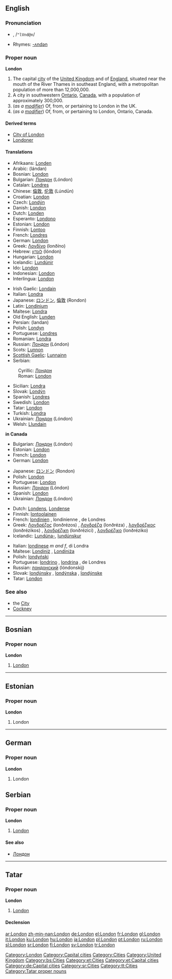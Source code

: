 {{wikipedia}}
==English==
{{rank|wild|front|France|577|London|save|length|play}}

===Pronunciation===
*{{IPAchar|lŭn'dən, /ˈlʌndən/}}, /<tt>"lVnd@n</tt>/
*Rhymes: [[Rhymes:English:-ʌndən|-ʌndən]]

===Proper noun===
'''London'''

# The capital [[city]] of the [[United Kingdom]] and of [[England]], situated near the mouth of the River Thames in southeast England, with a metropolitan population of more than 12,000,000.
# A city in southwestern [[Ontario]], [[Canada]], with a population of approximately 300,000.
# (''as a [[modifier]]'') Of, from, or pertaining to London in the UK.
# (''as a [[modifier]]'') Of, from, or pertaining to London, Ontario, Canada.

====Derived terms====
*[[City of London]]
*[[Londoner]]

====Translations====
{{trans-top|in the United Kingdom}}
*Afrikaans: [[Londen]]
*Arabic: {{ARchar|[[لندن]]}} (lándan)
*Bosnian: [[London#Bosnian|London]] {{m}}
*Bulgarian: [[Лондон]] (Lóndon) {{m}}
*Catalan: [[Londres#Catalan|Londres]]
*Chinese: [[倫敦]], [[伦敦]] (Lúndūn)
*Croatian: [[London#Croatian|London]]
*Czech: [[Londýn]]
*Danish: [[London#Danish|London]]
*Dutch: [[Londen]] {{n}}
*Esperanto: [[Londono]]
*Estonian: [[London#Estonian|London]]
*Finnish: [[Lontoo]]
*French: [[Londres#French|Londres]]
*German: [[London#German|London]]
*Greek: [[Λονδίνο]] (lonðíno) {{n}}
*Hebrew: [[לונדון]] (lóndon)
*Hungarian: [[London]]
*Icelandic: [[Lundúnir]] {{fpl}}
*Ido: [[London#Ido|London]]
*Indonesian: [[London#Indonesian|London]]
*Interlingua: [[London#Interlingua|London]]
{{trans-mid}}
*Irish Gaelic: [[Londain]] {{f}}
*Italian: [[Londra]] {{f}}
*Japanese: [[ロンドン]], [[倫敦]] (Rondon)
*Latin: [[Londinium]]
*Maltese: [[Londra]]
*Old English: [[Lunden]]
*Persian: {{FAchar|[[لندن]]}} (landan)
*Polish: [[Londyn]] {{m}}
*Portuguese: [[Londres#Portuguese|Londres]] {{f}}
*Romanian: [[Londra#Romanian|Londra]] {{f}}
*Russian: [[Лондон]] (Lóndon) {{m}}
*Scots: [[Lunnon]]
*[[Scottish Gaelic]]: [[Lunnainn]]
*Serbian:
:Cyrillic: [[Лондон#Serbian|Лондон]] {{m}}
:Roman: [[London#Serbian|London]] {{m}}
*Sicilian: [[Londra#Sicilian|Londra]] {{f}}
*Slovak: [[Londýn]] {{m}}
*Spanish: [[Londres#Spanish|Londres]] {{m}}
*Swedish: [[London#Swedish|London]]
*Tatar: [[London#Tatar|London]]
*Turkish: [[Londra#Turkish|Londra]]
*Ukrainian: [[Лондон]] (Lóndon)
*Welsh: [[Llundain]] {{f}}
{{trans-bottom}}

'''in Canada'''
<!--Note: some languages have different names for London in Canada and London in the UK: be sure to distinguish between the two when contributing to the table below-->
{{top}}
*Bulgarian: [[Лондон]] (Lóndon) {{m}}
*Estonian: [[London#Estonian|London]]
*French: [[London#French|London]]
*German: [[London#German|London]]
{{mid}}
*Japanese: [[ロンドン]] (Rondon)
*Polish: [[London#Polish|London]]
*Portuguese: [[London#Portuguese|London]]
*Russian: [[Лондон]] (Lóndon) {{m}}
*Spanish: [[London#Spanish|London]]
*Ukrainian: [[Лондон]] (Lóndon) {{m}}
{{bottom}}

{{trans-top|of, from or pertaining to London in the UK}}
*Dutch: [[Londens]], [[Londense]]
*Finnish: [[lontoolainen]]
*French: [[londinien]] {{m}}, londinienne {{f}}, de Londres
*Greek: [[Λονδρέζος]] (lonðrézos) {{m}}, [[Λονδρέζα]] (lonðréza) {{f}}, [[λονδρέζικος]] (lonðrézikos) {{m}}, [[λονδρέζικη]] (lonðrézici) {{f}}, [[λονδρέζικο]] (lonðréziko) {{n}}
*Icelandic: [[Lundúnir|Lundúna-]], [[lundúnskur]]
{{trans-mid}}
*Italian: [[londinese]] ''m and f'', di Londra
*Maltese: [[Londiniż]] {{m}}, [[Londiniża]] {{f}}
*Polish: [[londyński]] {{m}}
*Portuguese: [[londrino]] {{m}}, [[londrina]] {{f}}, de Londres
*Russian: [[лондонский]] (lóndonskij)
*Slovak: [[londýnsky]] {{m}}, [[londýnska]] {{f}}, [[londýnske]] {{n}}
*Tatar: [[London#Tatar|London]]
{{trans-bottom}}

===See also===
*the [[City]]
*[[Cockney]]

[[Category:London]]
[[Category:Capital cities]]
[[Category:Cities]]
[[Category:United Kingdom]]

----

==Bosnian==

===Proper noun===
'''London''' {{m}}

# [[London#English|London]]

[[Category:bs:Cities]]

----

==Estonian==

===Proper noun===
'''London'''

# London

[[Category:et:Cities]]
[[Category:et:Capital cities]]

----

==German==
===Proper noun===
'''London'''
# London

[[Category:de:Capital cities]]

==Serbian==

===Proper noun===
'''London''' {{m}}

# [[London#English|London]]

====See also====
*[[Лондон#Serbian|Лондон]]

[[Category:sr:Cities]]

----

==Tatar==

===Proper noun===
'''London'''

# [[London#english|London]]

====Declension====
{{tt-latin-noun|nıñ|ga|nı|da|dan}}

[[Category:tt:Cities]]
[[Category:Tatar proper nouns]]

[[ar:London]]
[[zh-min-nan:London]]
[[de:London]]
[[el:London]]
[[fr:London]]
[[gl:London]]
[[it:London]]
[[ku:London]]
[[hu:London]]
[[ja:London]]
[[pl:London]]
[[pt:London]]
[[ru:London]]
[[sl:London]]
[[sr:London]]
[[fi:London]]
[[sv:London]]
[[tr:London]]
